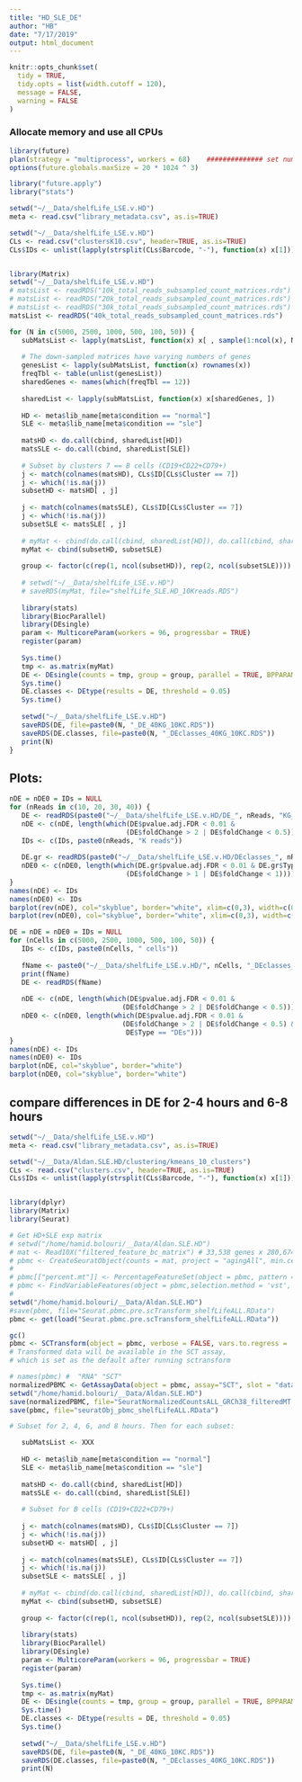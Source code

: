 ```yaml
---
title: "HD_SLE_DE"
author: "HB"
date: "7/17/2019"
output: html_document
---
```


```r
knitr::opts_chunk$set(
  tidy = TRUE,
  tidy.opts = list(width.cutoff = 120),
  message = FALSE,
  warning = FALSE
)
```

### Allocate memory  and use all CPUs

```r
library(future)
plan(strategy = "multiprocess", workers = 68)    ############## set number of CPUs #################
options(future.globals.maxSize = 20 * 1024 ^ 3)

library("future.apply")
library("stats")
```


```r
setwd("~/__Data/shelfLife_LSE.v.HD")
meta <- read.csv("library_metadata.csv", as.is=TRUE)

setwd("~/__Data/shelfLife_LSE.v.HD")
CLs <- read.csv("clustersK10.csv", header=TRUE, as.is=TRUE)
CLs$IDs <- unlist(lapply(strsplit(CLs$Barcode, "-"), function(x) x[1]))


library(Matrix)
setwd("~/__Data/shelfLife_LSE.v.HD")
# matsList <- readRDS("10k_total_reads_subsampled_count_matrices.rds")
# matsList <- readRDS("20k_total_reads_subsampled_count_matrices.rds")
# matsList <- readRDS("30k_total_reads_subsampled_count_matrices.rds")
matsList <- readRDS("40k_total_reads_subsampled_count_matrices.rds")

for (N in c(5000, 2500, 1000, 500, 100, 50)) {
   subMatsList <- lapply(matsList, function(x) x[ , sample(1:ncol(x), N)])
   
   # The down-sampled matrices have varying numbers of genes
   genesList <- lapply(subMatsList, function(x) rownames(x))
   freqTbl <- table(unlist(genesList))
   sharedGenes <- names(which(freqTbl == 12))
   
   sharedList <- lapply(subMatsList, function(x) x[sharedGenes, ])
   
   HD <- meta$lib_name[meta$condition == "normal"]
   SLE <- meta$lib_name[meta$condition == "sle"]
   
   matsHD <- do.call(cbind, sharedList[HD])
   matsSLE <- do.call(cbind, sharedList[SLE])
   
   # Subset by clusters 7 == B cells (CD19+CD22+CD79+)
   j <- match(colnames(matsHD), CLs$ID[CLs$Cluster == 7]) 
   j <- which(!is.na(j))
   subsetHD <- matsHD[ , j]
   
   j <- match(colnames(matsSLE), CLs$ID[CLs$Cluster == 7]) 
   j <- which(!is.na(j))
   subsetSLE <- matsSLE[ , j]
   
   # myMat <- cbind(do.call(cbind, sharedList[HD]), do.call(cbind, sharedList[SLE]))
   myMat <- cbind(subsetHD, subsetSLE)
      
   group <- factor(c(rep(1, ncol(subsetHD)), rep(2, ncol(subsetSLE))))
   
   # setwd("~/__Data/shelfLife_LSE.v.HD")
   # saveRDS(myMat, file="shelfLife_SLE.HD_10Kreads.RDS")
   
   library(stats)
   library(BiocParallel)
   library(DEsingle)
   param <- MulticoreParam(workers = 96, progressbar = TRUE)
   register(param)
   
   Sys.time()
   tmp <- as.matrix(myMat)
   DE <- DEsingle(counts = tmp, group = group, parallel = TRUE, BPPARAM = param)
   Sys.time()
   DE.classes <- DEtype(results = DE, threshold = 0.05)
   Sys.time()
   
   setwd("~/__Data/shelfLife_LSE.v.HD")
   saveRDS(DE, file=paste0(N, "_DE_40KG_10KC.RDS"))
   saveRDS(DE.classes, file=paste0(N, "_DEclasses_40KG_10KC.RDS"))
   print(N)
}
```


## Plots:

```r
nDE = nDE0 = IDs = NULL
for (nReads in c(10, 20, 30, 40)) {
   DE <- readRDS(paste0("~/__Data/shelfLife_LSE.v.HD/DE_", nReads, "KG_10KC.RDS"))
   nDE <- c(nDE, length(which(DE$pvalue.adj.FDR < 0.01 & 
                             (DE$foldChange > 2 | DE$foldChange < 0.5))))
   IDs <- c(IDs, paste0(nReads, "K reads"))
   
   DE.gr <- readRDS(paste0("~/__Data/shelfLife_LSE.v.HD/DEclasses_", nReads, "KG_10KC.RDS")) 
   nDE0 <- c(nDE0, length(which(DE.gr$pvalue.adj.FDR < 0.01 & DE.gr$Type == "DEs" & 
                             (DE$foldChange > 1 | DE$foldChange < 1))))
}
names(nDE) <- IDs
names(nDE0) <- IDs
barplot(rev(nDE), col="skyblue", border="white", xlim=c(0,3), width=c(0.5, 0.5, 0.5, 0.5))
barplot(rev(nDE0), col="skyblue", border="white", xlim=c(0,3), width=c(0.5, 0.5, 0.5, 0.5))

DE = nDE = nDE0 = IDs = NULL
for (nCells in c(5000, 2500, 1000, 500, 100, 50)) {
   IDs <- c(IDs, paste0(nCells, " cells"))
   
   fName <- paste0("~/__Data/shelfLife_LSE.v.HD/", nCells, "_DEclasses_40KG_10KC.RDS")
   print(fName)
   DE <- readRDS(fName) 
   
   nDE <- c(nDE, length(which(DE$pvalue.adj.FDR < 0.01 & 
                            (DE$foldChange > 2 | DE$foldChange < 0.5))))
   nDE0 <- c(nDE0, length(which(DE$pvalue.adj.FDR < 0.01 & 
                            (DE$foldChange > 2 | DE$foldChange < 0.5) & 
                             DE$Type == "DEs")))
}
names(nDE) <- IDs
names(nDE0) <- IDs
barplot(nDE, col="skyblue", border="white")
barplot(nDE0, col="skyblue", border="white")

```


## compare differences in DE for 2-4 hours and 6-8 hours

```r

setwd("~/__Data/shelfLife_LSE.v.HD")
meta <- read.csv("library_metadata.csv", as.is=TRUE)

setwd("~/__Data/Aldan.SLE.HD/clustering/kmeans_10_clusters")
CLs <- read.csv("clusters.csv", header=TRUE, as.is=TRUE)
CLs$IDs <- unlist(lapply(strsplit(CLs$Barcode, "-"), function(x) x[1]))


library(dplyr)
library(Matrix)
library(Seurat)

# Get HD+SLE exp matrix
# setwd("/home/hamid.bolouri/__Data/Aldan.SLE.HD")
# mat <- Read10X("filtered_feature_bc_matrix") # 33,538 genes x 280,674 cells
# pbmc <- CreateSeuratObject(counts = mat, project = "agingAll", min.cells = 3, min.features = 200)
# 
# pbmc[["percent.mt"]] <- PercentageFeatureSet(object = pbmc, pattern = "^MT-")
# pbmc <- FindVariableFeatures(object = pbmc,selection.method = 'vst', nfeatures = 2000)
# 
setwd("/home/hamid.bolouri/__Data/Aldan.SLE.HD")
#save(pbmc, file="Seurat.pbmc.pre.scTransform_shelfLifeALL.RData")
pbmc <- get(load("Seurat.pbmc.pre.scTransform_shelfLifeALL.RData"))

gc()
pbmc <- SCTransform(object = pbmc, verbose = FALSE, vars.to.regress = 'percent.mt', conserve.memory = FALSE)
# Transformed data will be available in the SCT assay, 
# which is set as the default after running sctransform

# names(pbmc) #  "RNA" "SCT" 
normalizedPBMC <- GetAssayData(object = pbmc, assay="SCT", slot = "data")
setwd("/home/hamid.bolouri/__Data/Aldan.SLE.HD")
save(normalizedPBMC, file="SeuratNormalizedCountsALL_GRCh38_filteredMT.RData")
save(pbmc, file="seuratObj_pbmc_shelfLifeALL.RData")

# Subset for 2, 4, 6, and 8 hours. Then for each subset:

   subMatsList <- XXX
   
   HD <- meta$lib_name[meta$condition == "normal"]
   SLE <- meta$lib_name[meta$condition == "sle"]
   
   matsHD <- do.call(cbind, sharedList[HD])
   matsSLE <- do.call(cbind, sharedList[SLE])
   
   # Subset for B cells (CD19+CD22+CD79+)
   
   j <- match(colnames(matsHD), CLs$ID[CLs$Cluster == 7]) 
   j <- which(!is.na(j))
   subsetHD <- matsHD[ , j]
   
   j <- match(colnames(matsSLE), CLs$ID[CLs$Cluster == 7]) 
   j <- which(!is.na(j))
   subsetSLE <- matsSLE[ , j]
   
   # myMat <- cbind(do.call(cbind, sharedList[HD]), do.call(cbind, sharedList[SLE]))
   myMat <- cbind(subsetHD, subsetSLE)
      
   group <- factor(c(rep(1, ncol(subsetHD)), rep(2, ncol(subsetSLE))))
   
   library(stats)
   library(BiocParallel)
   library(DEsingle)
   param <- MulticoreParam(workers = 96, progressbar = TRUE)
   register(param)
   
   Sys.time()
   tmp <- as.matrix(myMat)
   DE <- DEsingle(counts = tmp, group = group, parallel = TRUE, BPPARAM = param)
   Sys.time()
   DE.classes <- DEtype(results = DE, threshold = 0.05)
   Sys.time()
   
   setwd("~/__Data/shelfLife_LSE.v.HD")
   saveRDS(DE, file=paste0(N, "_DE_40KG_10KC.RDS"))
   saveRDS(DE.classes, file=paste0(N, "_DEclasses_40KG_10KC.RDS"))
   print(N)

```


